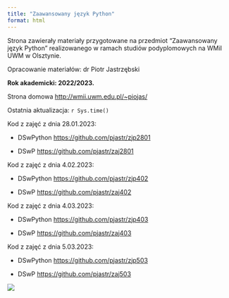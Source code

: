 ```yaml
---
title: "Zaawansowany język Python"
format: html
---
```


Strona zawierały materiały przygotowane na przedmiot "Zaawansowany język Python" realizowanego w ramach studiów podyplomowych na WMiI UWM w Olsztynie.

Opracowanie materiałów: dr Piotr Jastrzębski

**Rok akademicki: 2022/2023.**

Strona domowa <http://wmii.uwm.edu.pl/~piojas/>

Ostatnia aktualizacja: `r Sys.time()`

Kod z zajęć z dnia 28.01.2023:

* DSwPython <https://github.com/pjastr/zjp2801>

* DSwP <https://github.com/pjastr/zaj2801>

Kod z zajęć z dnia 4.02.2023:

* DSwPython <https://github.com/pjastr/zjp402>

* DSwP <https://github.com/pjastr/zaj402>

Kod z zajęć z dnia 4.03.2023:

* DSwPython <https://github.com/pjastr/zjp403>

* DSwP <https://github.com/pjastr/zaj403>

Kod z zajęć z dnia 5.03.2023:

* DSwPython <https://github.com/pjastr/zjp503>

* DSwP <https://github.com/pjastr/zaj503>


![](pop.jpg)
